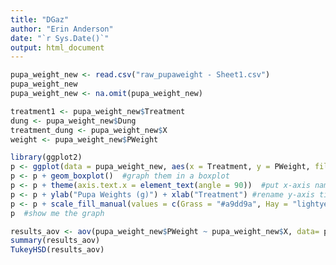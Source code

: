 ```yaml
---
title: "DGaz"
author: "Erin Anderson"
date: "`r Sys.Date()`"
output: html_document
---
```



```r
pupa_weight_new <- read.csv("raw_pupaweight - Sheet1.csv")
pupa_weight_new
pupa_weight_new <- na.omit(pupa_weight_new)
```

 
```r
treatment1 <- pupa_weight_new$Treatment
dung <- pupa_weight_new$Dung
treatment_dung <- pupa_weight_new$X
weight <- pupa_weight_new$PWeight
```

```r
library(ggplot2)
p <- ggplot(data = pupa_weight_new, aes(x = Treatment, y = PWeight, fill = Dung))  #define the variables
p <- p + geom_boxplot()  #graph them in a boxplot
p <- p + theme(axis.text.x = element_text(angle = 90))  #put x-axis names at 90deg
p <- p + ylab("Pupa Weights (g)") + xlab("Treatment") #rename y-axis title
p <- p + scale_fill_manual(values = c(Grass = "#a9dd9a", Hay = "lightyellow"))
p  #show me the graph
```
```r
results_aov <- aov(pupa_weight_new$PWeight ~ pupa_weight_new$X, data= pupa_weight_new, var.equal=TRUE)
summary(results_aov)
TukeyHSD(results_aov)
```
